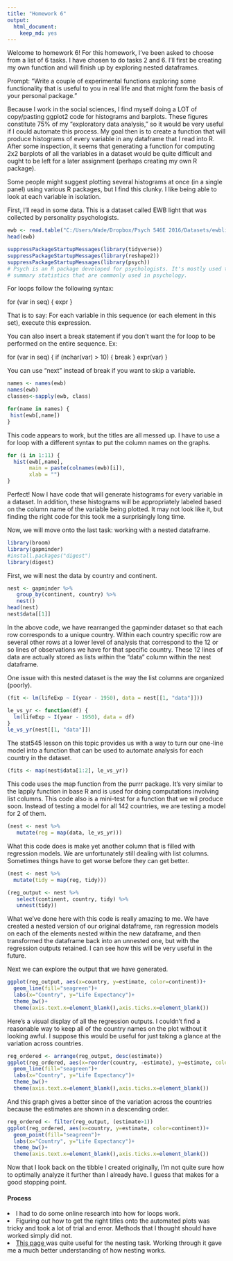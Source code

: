 ```yaml
---
title: "Homework 6"
output: 
  html_document: 
    keep_md: yes
---
```


Welcome to homework 6! For this homework, I've been asked to choose from a list of 6 tasks. I have chosen to do tasks 2 and 6. I'll first be creating my own function and will finish up by exploring nested dataframes.

Prompt:
"Write a couple of experimental functions exploring some functionality that is useful to you in real life and that might form the basis of your personal package."

Because I work in the social sciences, I find myself doing a LOT of copy/pasting ggplot2 code for histograms and barplots. These figures constitute 75% of my "exploratory data analysis," so it would be very useful if I could automate this process. My goal then is to create a function that will produce histograms of every variable in any dataframe that I read into R. After some inspection, it seems that generating a function for computing 2x2 barplots of all the variables in a dataset would be quite difficult and ought to be left for a later assignment (perhaps creating my own R package).

Some people might suggest plotting several histograms at once (in a single panel) using various R packages, but I find this clunky. I like being able to look at each variable in isolation. 

First, I'll read in some data. This is a dataset called EWB light that was collected by personality psychologists.

```r
ewb <- read.table("C:/Users/Wade/Dropbox/Psych 546E 2016/Datasets/ewblight.txt", header=TRUE)
head(ewb)
```

```r
suppressPackageStartupMessages(library(tidyverse))
suppressPackageStartupMessages(library(reshape2))
suppressPackageStartupMessages(library(psych))
# Psych is an R package developed for psychologists. It's mostly used to print tables of 
# summary statistics that are commonly used in psychology.
```

For loops follow the following syntax:

for (var in seq) {
  expr
}

That is to say: For each variable in this sequence (or each element in this set), execute this expression.

You can also insert a break statement if you don't want the for loop to be performed on the entire sequence. Ex:

for (var in seq) {
  if (nchar(var) > 10) {
  break
  }
  expr(var)
}
 
You can use "next" instead of break if you want to skip a variable. 

```r
names <- names(ewb)
names(ewb)
classes<-sapply(ewb, class)
```


```r
for(name in names) {
 hist(ewb[,name])
}
```

This code appears to work, but the titles are all messed up. I have to use a for loop with a different syntax to put the column names on the graphs.

```r
for (i in 1:11) {
  hist(ewb[,name],
       main = paste(colnames(ewb)[i]),
       xlab = "") 
}
```

Perfect! Now I have code that will generate histograms for every variable in a dataset. In addition, these histograms will be appropriately labeled based on the column name of the variable being plotted. It may not look like it, but finding the right code for this took me a surprisingly long time.



Now, we will move onto the last task: working with a nested dataframe.

```r
library(broom)
library(gapminder)
#install.packages("digest")
library(digest)
```

First, we will nest the data by country and continent.

```r
nest <- gapminder %>% 
   group_by(continent, country) %>% 
   nest()
head(nest)
nest$data[[1]]
```

In the above code, we have rearranged the gapminder dataset so that each row corresponds to a unique country. Within each country specific row are several other rows at a lower level of analysis that correspond to the 12 or so lines of observations we have for that specific country. These 12 lines of data are actually stored as lists within the "data" column within the nest dataframe.

One issue with this nested dataset is the way the list columns are organized (poorly).  

```r
(fit <- lm(lifeExp ~ I(year - 1950), data = nest[[1, "data"]]))

le_vs_yr <- function(df) {
  lm(lifeExp ~ I(year - 1950), data = df)
}
le_vs_yr(nest[[1, "data"]])
```

The stat545 lesson on this topic provides us with a way to turn our one-line model into a function that can be used to automate analysis for each country in the dataset.

```r
(fits <- map(nest$data[1:2], le_vs_yr))
```

This code uses the map function from the purrr package. It's very similar to the lapply function in base R and is used for doing computations involving list columns. This code also is a mini-test for a function that we wil produce soon. Instead of testing a model for all 142 countries, we are testing a model for 2 of them.

```r
(nest <- nest %>% 
   mutate(reg = map(data, le_vs_yr)))
```

What this code does is make yet another column that is filled with regression models. We are unfortunately still dealing with list columns. Sometimes things have to get worse before they can get better.

```r
(nest <- nest %>% 
  mutate(tidy = map(reg, tidy)))
```

```r
(reg_output <- nest %>% 
   select(continent, country, tidy) %>% 
   unnest(tidy))
```

What we've done here with this code is really amazing to me. We have created a nested version of our original dataframe, ran regression models on each of the elements nested within the new dataframe, and then transformed the dataframe back into an unnested one, but with the regression outputs retained. I can see how this will be very useful in the future.

Next we can explore the output that we have generated.

```r
ggplot(reg_output, aes(x=country, y=estimate, color=continent))+
  geom_line(fill="seagreen")+
  labs(x="Country", y="Life Expectancy")+
  theme_bw()+
  theme(axis.text.x=element_blank(),axis.ticks.x=element_blank())
```

Here's a visual display of all the regression outputs. I couldn't find a reasonable way to keep all of the country names on the plot without it looking awful. I suppose this would be useful for just taking a glance at the variation across countries.

```r
reg_ordered <- arrange(reg_output, desc(estimate))
ggplot(reg_ordered, aes(x=reorder(country, -estimate), y=estimate, color=continent))+
  geom_line(fill="seagreen")+
  labs(x="Country", y="Life Expectancy")+
  theme_bw()+
  theme(axis.text.x=element_blank(),axis.ticks.x=element_blank())
```

And this graph gives a better since of the variation across the countries because the estimates are shown in a descending order.

```r
reg_ordered <- filter(reg_output, (estimate>1))
ggplot(reg_ordered, aes(x=country, y=estimate, color=continent))+
  geom_point(fill="seagreen")+
  labs(x="Country", y="Life Expectancy")+
  theme_bw()+
  theme(axis.text.x=element_blank(),axis.ticks.x=element_blank())
```
Now that I look back on the tibble I created originally, I'm not quite sure how to optimally analyze it further than I already have. I guess that makes for a good stopping point.

<h4>Process</h4>
<li>I had to do some online research into how for loops work.</li>
<li>Figuring out how to get the right titles onto the automated plots was tricky and took a lot of trial and error. Methods that I thought should have worked simply did not.</li>
<li><a href=http://stat545.com/block024_group-nest-split-map.html> This page </a>was quite useful for the nesting task. Working through it gave me a much better understanding of how nesting works.</li>

